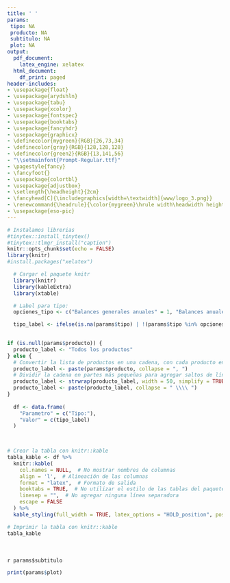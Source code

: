 ```yaml
---
title: ' '
params:
 tipo: NA
 producto: NA
 subtitulo: NA
 plot: NA
output:
  pdf_document:
    latex_engine: xelatex
  html_document:
    df_print: paged
header-includes:
- \usepackage{float}
- \usepackage{arydshln}
- \usepackage{tabu}
- \usepackage{xcolor}
- \usepackage{fontspec}
- \usepackage{booktabs}  
- \usepackage{fancyhdr}
- \usepackage{graphicx}
- \definecolor{mygreen}{RGB}{26,73,34}
- \definecolor{gray}{RGB}{128,128,128}
- \definecolor{green2}{RGB}{13,141,56}
- "\\setmainfont{Prompt-Regular.ttf}"
- \pagestyle{fancy}
- \fancyfoot{} 
- \usepackage{colortbl}
- \usepackage{adjustbox}
- \setlength{\headheight}{2cm}
- \fancyhead[C]{\includegraphics[width=\textwidth]{www/logo_3.png}}
- \renewcommand{\headrule}{\color{mygreen}\hrule width\headwidth height\headrulewidth} 
- \usepackage{eso-pic}
---
```



```r
# Instalamos librerias
#tinytex::install_tinytex()
#tinytex::tlmgr_install("caption")
knitr::opts_chunk$set(echo = FALSE)
library(knitr)
#install.packages("xelatex")
```
<!-- Fecha -->
\begin{flushright}
\textcolor{gray}{Informe en línea generado el: `r format(Sys.Date(), "%d %B, %Y")`}
\end{flushright}
\section*{Parámetros con los cuales se generó el informe:}
```r
  # Cargar el paquete knitr
  library(knitr)
  library(kableExtra)
  library(xtable)

  # Label para tipo: 
  opciones_tipo <- c("Balances generales anuales" = 1, "Balances anuales por producto" = 2, "Balances generales mensuales" = 3, "Balances generales mensuales por producto" = 4)

  tipo_label <- ifelse(is.na(params$tipo) | !(params$tipo %in% opciones_tipo), "NA", names(opciones_tipo)[which(opciones_tipo == params$tipo)])
  

if (is.null(params$producto)) {
  producto_label <- "Todos los productos"
} else {
  # Convertir la lista de productos en una cadena, con cada producto en una nueva línea
  producto_label <- paste(params$producto, collapse = ", ")
  # Dividir la cadena en partes más pequeñas para agregar saltos de línea
  producto_label <- strwrap(producto_label, width = 50, simplify = TRUE)
  producto_label <- paste(producto_label, collapse = " \\\\ ")
}
  
  df <- data.frame(
    "Parametro" = c("Tipo:"),
    "Valor" = c(tipo_label)
  )
  


# Crear la tabla con knitr::kable
tabla_kable <- df %>%
  knitr::kable(
    col.names = NULL,  # No mostrar nombres de columnas
    align = 'l',  # Alineación de las columnas
    format = "latex",  # Formato de salida
    booktabs = TRUE,  # No utilizar el estilo de las tablas del paquete booktabs
    linesep = "",  # No agregar ninguna línea separadora
    escape = FALSE
  ) %>%
  kable_styling(full_width = TRUE, latex_options = "HOLD_position", position = "left", bootstrap_options = "borderless")  # Estilo de la tabla con bordes blancos y cuadrícula completa

# Imprimir la tabla con knitr::kable
tabla_kable

```
<!-- Titulo del tablaro -->
\fontsize{20}{20} \selectfont \textcolor{mygreen}{Balance de Alimentos: Productos de origen local vs. externo}\
<!-- Subtitulo -->
\fontsize{10}{10} \selectfont \textcolor{green2}{Compara volúmenes de alimentos locales y externos que ingresan a las principales centrales de abasto de Medellín.}\
<!-- Subtitulo dinamico -->
\fontsize{10}{10} \selectfont `r params$subtitulo`\
```r
print(params$plot)
```

\fontsize{8}{8} \selectfont \textcolor{mygreen}{Fuente: Cálculos propios a partir de datos del Sistema de Información de Precios y Abastecimiento del Sector Agropecuario (SIPSA).}\newline
\fontsize{8}{8} \selectfont \textcolor{mygreen}{El balance de alimentos se define como la diferencia en volumen entre los alimentos que ingresan a las principales centrales de abasto de Medellín con origen en Antioquia y el total de alimentos reportados en las centrales. La fórmula para calcular el balance de alimentos es $N_{it} = P_{a} - D_{a}$, donde $N_{it}$ es el balance de alimentos, $P_{a}$ es el volumen de alimentos que se originan en Antioquia y $D_{a}$ es el volumen total de alimentos que llegan al centro de acopio de Medellín.}\newline
\fontsize{8}{8} \selectfont \textcolor{mygreen}{Un balance negativo es sinónimo de dependencia hacia otros departamentos del país.}\newline

\AddToShipoutPictureBG*{\includegraphics[width=\paperwidth,height=3cm,keepaspectratio]{www/logo_2.png}}


